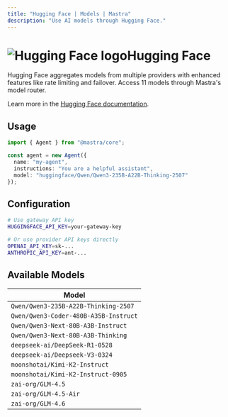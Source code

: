 ```yaml
---
title: "Hugging Face | Models | Mastra"  
description: "Use AI models through Hugging Face."
---
```


# <img src="https://models.dev/logos/huggingface.svg" alt="Hugging Face logo" className="inline w-8 h-8 mr-2 align-middle dark:invert dark:brightness-0 dark:contrast-200" />Hugging Face

Hugging Face aggregates models from multiple providers with enhanced features like rate limiting and failover. Access 11 models through Mastra's model router.

Learn more in the [Hugging Face documentation](https://huggingface.co).

## Usage

```typescript
import { Agent } from "@mastra/core";

const agent = new Agent({
  name: "my-agent",
  instructions: "You are a helpful assistant",
  model: "huggingface/Qwen/Qwen3-235B-A22B-Thinking-2507"
});
```

## Configuration

```bash
# Use gateway API key
HUGGINGFACE_API_KEY=your-gateway-key

# Or use provider API keys directly  
OPENAI_API_KEY=sk-...
ANTHROPIC_API_KEY=ant-...
```


## Available Models

| Model |
|-------|
| `Qwen/Qwen3-235B-A22B-Thinking-2507` |
| `Qwen/Qwen3-Coder-480B-A35B-Instruct` |
| `Qwen/Qwen3-Next-80B-A3B-Instruct` |
| `Qwen/Qwen3-Next-80B-A3B-Thinking` |
| `deepseek-ai/DeepSeek-R1-0528` |
| `deepseek-ai/Deepseek-V3-0324` |
| `moonshotai/Kimi-K2-Instruct` |
| `moonshotai/Kimi-K2-Instruct-0905` |
| `zai-org/GLM-4.5` |
| `zai-org/GLM-4.5-Air` |
| `zai-org/GLM-4.6` |

